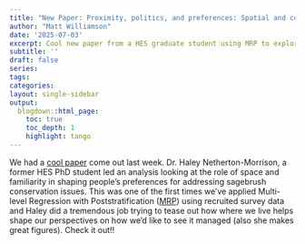 ```yaml
---
title: "New Paper: Proximity, politics, and preferences: Spatial and contextual patterns in management opinions for an imperiled multifunctional landscape"
author: "Matt Williamson"
date: '2025-07-03'
excerpt: Cool new paper from a HES graduate student using MRP to explore governance preferences in Idaho
subtitle: ''
draft: false
series: 
tags: 
categories: 
layout: single-sidebar
output:
  blogdown::html_page:
    toc: true
    toc_depth: 1
    highlight: tango
---
```


We had a [cool paper](https://www.sciencedirect.com/science/article/pii/S0264837725002017?utm_campaign=STMJ_220042_AUTH_SERV_PA&utm_medium=email&utm_acid=138754296&SIS_ID=&dgcid=STMJ_220042_AUTH_SERV_PA&CMX_ID=&utm_in=DM580037&utm_source=AC_) come out last week. Dr. Haley Netherton-Morrison, a former HES PhD student led an analysis looking at the role of space and familiarity in shaping people's preferences for addressing sagebrush conservation issues. This was one of the first times we've applied Multi-level Regression with Poststratification ([MRP](https://cran.r-project.org/web/packages/rstanarm/vignettes/mrp.html)) using recruited survey data and Haley did a tremendous job trying to tease out how where we live helps shape our perspectives on how we'd like to see it managed (also she makes great figures). Check it out!!
